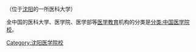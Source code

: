 {{Catmore}}（位于[[沈阳|沈阳]]的一所医科大学）

全中国的医科大学、医学院、医学部等[[医学教育|医学教育]]机构的分类是[[:分类:中国医学院校|分类:中国医学院校]]。

[[Category:沈阳医学院校|Category:沈阳医学院校]]